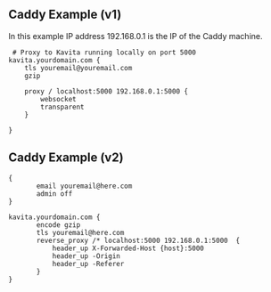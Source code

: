 ## Caddy Example (v1)
In this example IP address 192.168.0.1 is the IP of the Caddy machine.
```
 # Proxy to Kavita running locally on port 5000
kavita.yourdomain.com {
	tls youremail@youremail.com
	gzip

    proxy / localhost:5000 192.168.0.1:5000 {
        websocket
        transparent
    }

}
 ```
 
 ## Caddy Example (v2)
 ```
{
        email youremail@here.com
        admin off
}

kavita.yourdomain.com {
        encode gzip
        tls youremail@here.com
        reverse_proxy /* localhost:5000 192.168.0.1:5000  {
            header_up X-Forwarded-Host {host}:5000
            header_up -Origin
            header_up -Referer
        }
}
```
